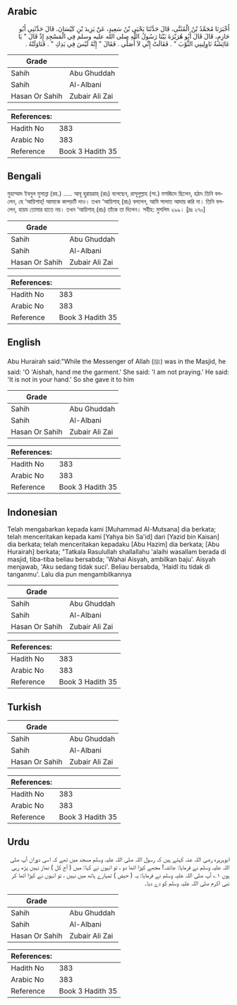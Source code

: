 ## Arabic


<div dir="rtl" lang="ar" style={{fontSize:'larger',backgroundColor:'#f8f9fa',padding:20}}>
أَخْبَرَنَا مُحَمَّدُ بْنُ الْمُثَنَّى، قَالَ حَدَّثَنَا يَحْيَى بْنُ سَعِيدٍ، عَنْ يَزِيدَ بْنِ كَيْسَانَ، قَالَ حَدَّثَنِي أَبُو حَازِمٍ، قَالَ قَالَ أَبُو هُرَيْرَةَ بَيْنَا رَسُولُ اللَّهِ صلى الله عليه وسلم فِي الْمَسْجِدِ إِذْ قَالَ ‏"‏ يَا عَائِشَةُ نَاوِلِينِي الثَّوْبَ ‏"‏ ‏.‏ فَقَالَتْ إِنِّي لاَ أُصَلِّي ‏.‏ فَقَالَ ‏"‏ إِنَّهُ لَيْسَ فِي يَدِكِ ‏"‏ ‏.‏ فَنَاوَلَتْهُ ‏.‏
</div>
<div style={{backgroundColor:'#f8f9fa',padding:20, marginBottom: 10}}><table> <thead> <tr> <th>Grade</th> <th></th> </tr> </thead> <tbody> <tr><td>Sahih</td><td>Abu Ghuddah</td></tr><tr><td>Sahih</td><td>Al-Albani</td></tr><tr><td>Hasan Or Sahih</td><td>Zubair Ali Zai</td></tr></tbody></table><table> <thead> <tr> <th>References:</th> <th></th> </tr> </thead> <tbody><tr><td>Hadith No</td><td>383</td></tr><tr><td>Arabic No</td><td>383</td></tr><tr><td>Reference</td><td>Book 3 Hadith 35</td></tr></tbody></table></div>

## Bengali


<div dir="ltr" lang="bn" style={{fontSize:'larger',backgroundColor:'#f8f9fa',padding:20}}>
মুহাম্মাদ ইবনুল মুসান্না (রহ.) ..... আবূ হুরায়রাহ্ (রাঃ) বলেছেন, রাসূলুল্লাহ (সা.) মসজিদে ছিলেন, হঠাৎ তিনি বললেন, হে ‘আয়িশাহ্! আমাকে কাপড়টি দাও। তখন ‘আয়িশাহ্ (রাঃ) বললেন, আমি সালাত আদায় করি না। তিনি বললেন, হায়য তোমার হাতে নয়। তখন ‘আয়িশাহ্ (রাঃ) তাঁকে তা দিলেন। সহীহ: মুসলিম ২৯৯। [দ্রঃ ২৭০]
</div>
<div style={{backgroundColor:'#f8f9fa',padding:20, marginBottom: 10}}><table> <thead> <tr> <th>Grade</th> <th></th> </tr> </thead> <tbody> <tr><td>Sahih</td><td>Abu Ghuddah</td></tr><tr><td>Sahih</td><td>Al-Albani</td></tr><tr><td>Hasan Or Sahih</td><td>Zubair Ali Zai</td></tr></tbody></table><table> <thead> <tr> <th>References:</th> <th></th> </tr> </thead> <tbody><tr><td>Hadith No</td><td>383</td></tr><tr><td>Arabic No</td><td>383</td></tr><tr><td>Reference</td><td>Book 3 Hadith 35</td></tr></tbody></table></div>

## English


<div dir="ltr" lang="en" style={{fontSize:'larger',backgroundColor:'#f8f9fa',padding:20}}>
Abu Hurairah said:"While the Messenger of Allah (ﷺ) was in the Masjid, he said: 'O 'Aishah, hand me the garment.' She said: 'I am not praying.' He said: 'It is not in your hand.' So she gave it to him
</div>
<div style={{backgroundColor:'#f8f9fa',padding:20, marginBottom: 10}}><table> <thead> <tr> <th>Grade</th> <th></th> </tr> </thead> <tbody> <tr><td>Sahih</td><td>Abu Ghuddah</td></tr><tr><td>Sahih</td><td>Al-Albani</td></tr><tr><td>Hasan Or Sahih</td><td>Zubair Ali Zai</td></tr></tbody></table><table> <thead> <tr> <th>References:</th> <th></th> </tr> </thead> <tbody><tr><td>Hadith No</td><td>383</td></tr><tr><td>Arabic No</td><td>383</td></tr><tr><td>Reference</td><td>Book 3 Hadith 35</td></tr></tbody></table></div>

## Indonesian


<div dir="ltr" lang="id" style={{fontSize:'larger',backgroundColor:'#f8f9fa',padding:20}}>
Telah mengabarkan kepada kami [Muhammad Al-Mutsana] dia berkata; telah menceritakan kepada kami [Yahya bin Sa'id] dari [Yazid bin Kaisan] dia berkata; telah menceritakan kepadaku [Abu Hazim] dia berkata; [Abu Hurairah] berkata; "Tatkala Rasulullah shallallahu 'alaihi wasallam berada di masjid, tiba-tiba beliau bersabda; 'Wahai Aisyah, ambilkan baju'. Aisyah menjawab, 'Aku sedang tidak suci'. Beliau bersabda, 'Haidl itu tidak di tanganmu'. Lalu dia pun mengambilkannya
</div>
<div style={{backgroundColor:'#f8f9fa',padding:20, marginBottom: 10}}><table> <thead> <tr> <th>Grade</th> <th></th> </tr> </thead> <tbody> <tr><td>Sahih</td><td>Abu Ghuddah</td></tr><tr><td>Sahih</td><td>Al-Albani</td></tr><tr><td>Hasan Or Sahih</td><td>Zubair Ali Zai</td></tr></tbody></table><table> <thead> <tr> <th>References:</th> <th></th> </tr> </thead> <tbody><tr><td>Hadith No</td><td>383</td></tr><tr><td>Arabic No</td><td>383</td></tr><tr><td>Reference</td><td>Book 3 Hadith 35</td></tr></tbody></table></div>

## Turkish


<div dir="ltr" lang="tr" style={{fontSize:'larger',backgroundColor:'#f8f9fa',padding:20}}>

</div>
<div style={{backgroundColor:'#f8f9fa',padding:20, marginBottom: 10}}><table> <thead> <tr> <th>Grade</th> <th></th> </tr> </thead> <tbody> <tr><td>Sahih</td><td>Abu Ghuddah</td></tr><tr><td>Sahih</td><td>Al-Albani</td></tr><tr><td>Hasan Or Sahih</td><td>Zubair Ali Zai</td></tr></tbody></table><table> <thead> <tr> <th>References:</th> <th></th> </tr> </thead> <tbody><tr><td>Hadith No</td><td>383</td></tr><tr><td>Arabic No</td><td>383</td></tr><tr><td>Reference</td><td>Book 3 Hadith 35</td></tr></tbody></table></div>

## Urdu


<div dir="rtl" lang="ur" style={{fontSize:'larger',backgroundColor:'#f8f9fa',padding:20}}>
ابوہریرہ رضی اللہ عنہ کہتے ہیں کہ رسول اللہ صلی اللہ علیہ وسلم مسجد میں تھے کہ اسی دوران آپ صلی اللہ علیہ وسلم نے فرمایا: عائشہ! مجھے کپڑا اٹھا دو ، تو انہوں نے کہا: میں ( آج کل ) نماز نہیں پڑھ رہی ہوں ۱؎ آپ صلی اللہ علیہ وسلم نے فرمایا: یہ ( حیض ) تمہارے ہاتھ میں نہیں ، تو انہوں نے کپڑا اٹھا کر نبی اکرم صلی اللہ علیہ وسلم کو دے دیا۔
</div>
<div style={{backgroundColor:'#f8f9fa',padding:20, marginBottom: 10}}><table> <thead> <tr> <th>Grade</th> <th></th> </tr> </thead> <tbody> <tr><td>Sahih</td><td>Abu Ghuddah</td></tr><tr><td>Sahih</td><td>Al-Albani</td></tr><tr><td>Hasan Or Sahih</td><td>Zubair Ali Zai</td></tr></tbody></table><table> <thead> <tr> <th>References:</th> <th></th> </tr> </thead> <tbody><tr><td>Hadith No</td><td>383</td></tr><tr><td>Arabic No</td><td>383</td></tr><tr><td>Reference</td><td>Book 3 Hadith 35</td></tr></tbody></table></div>